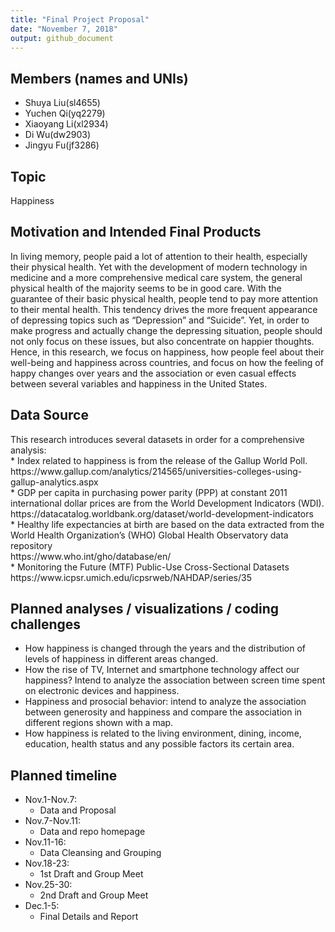 ```yaml
---
title: "Final Project Proposal"
date: "November 7, 2018"
output: github_document
---
```



## Members (names and UNIs)
* Shuya Liu(sl4655)
* Yuchen Qi(yq2279)
* Xiaoyang Li(xl2934)
* Di Wu(dw2903)
* Jingyu Fu(jf3286)

## Topic

Happiness

## Motivation and Intended Final Products

In living memory, people paid a lot of attention to their health, especially their physical health. Yet with the development of modern technology in medicine and a more comprehensive medical care system, the general physical health of the majority seems to be in good care. With the guarantee of their basic physical health, people tend to pay more attention to their mental health. This tendency drives the more frequent appearance of depressing topics such as “Depression” and “Suicide”. Yet, in order to make progress and actually change the depressing situation, people should not only focus on these issues, but also concentrate on happier thoughts. Hence, in this research, we focus on happiness, how people feel about their well-being and happiness across countries, and focus on how the feeling of happy changes over years and the association or even casual effects between several variables and happiness in the United States.  

## Data Source

This research introduces several datasets in order for a comprehensive analysis:  
* Index related to happiness is from the release of the Gallup World Poll.  
https://www.gallup.com/analytics/214565/universities-colleges-using-gallup-analytics.aspx  
* GDP per capita in purchasing power parity (PPP) at constant 2011 international dollar prices are from the World Development Indicators (WDI).  
https://datacatalog.worldbank.org/dataset/world-development-indicators  
* Healthy life expectancies at birth are based on the data extracted from the World Health Organization’s (WHO) Global Health Observatory data repository  
https://www.who.int/gho/database/en/  
* Monitoring the Future (MTF) Public-Use Cross-Sectional Datasets  
https://www.icpsr.umich.edu/icpsrweb/NAHDAP/series/35

## Planned analyses / visualizations / coding challenges
* How happiness is changed through the years and the distribution of levels of happiness in different areas changed.
* How the rise of TV, Internet and smartphone technology affect our happiness?
Intend to analyze the association between screen time spent on electronic devices and happiness.
* Happiness and prosocial behavior: intend to analyze the association between generosity and happiness and compare the association in different regions shown with a map.
* How happiness is related to the living environment, dining, income, education, health status and any possible factors its certain area. 

## Planned timeline

* Nov.1-Nov.7: 
    + Data and Proposal
  
* Nov.7-Nov.11:
    + Data and repo homepage
  
* Nov.11-16:
    + Data Cleansing and Grouping
  
* Nov.18-23:
    + 1st Draft and Group Meet
    
* Nov.25-30:
    + 2nd Draft and Group Meet
    
* Dec.1-5:
    + Final Details and Report

